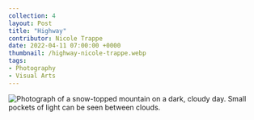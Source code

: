 ---
collection: 4
layout: Post
title: "Highway"
contributor: Nicole Trappe
date: 2022-04-11 07:00:00 +0000
thumbnail: /highway-nicole-trappe.webp
tags: 
- Photography
- Visual Arts
---
<img src="{{ site.baseurl }}/uploads/4/highway-nicole-trappe.jpg" 
    alt="Photograph of a snow-topped mountain on a dark, cloudy day. Small pockets of light can be seen between clouds." />